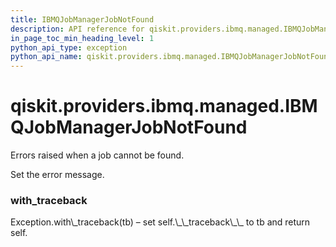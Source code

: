 ```yaml
---
title: IBMQJobManagerJobNotFound
description: API reference for qiskit.providers.ibmq.managed.IBMQJobManagerJobNotFound
in_page_toc_min_heading_level: 1
python_api_type: exception
python_api_name: qiskit.providers.ibmq.managed.IBMQJobManagerJobNotFound
---
```


<span id="qiskit-providers-ibmq-managed-ibmqjobmanagerjobnotfound" />

# qiskit.providers.ibmq.managed.IBMQJobManagerJobNotFound

<Class id="qiskit.providers.ibmq.managed.IBMQJobManagerJobNotFound" github="https://github.com/qiskit/qiskit-ibmq-provider/tree/stable/0.12/qiskit/providers/ibmq/managed/exceptions.py" signature="IBMQJobManagerJobNotFound(*message)">
  Errors raised when a job cannot be found.

  Set the error message.

  ### with\_traceback

  <Function id="qiskit.providers.ibmq.managed.IBMQJobManagerJobNotFound.with_traceback" name="with_traceback" signature="with_traceback()">
    Exception.with\_traceback(tb) – set self.\_\_traceback\_\_ to tb and return self.
  </Function>
</Class>

